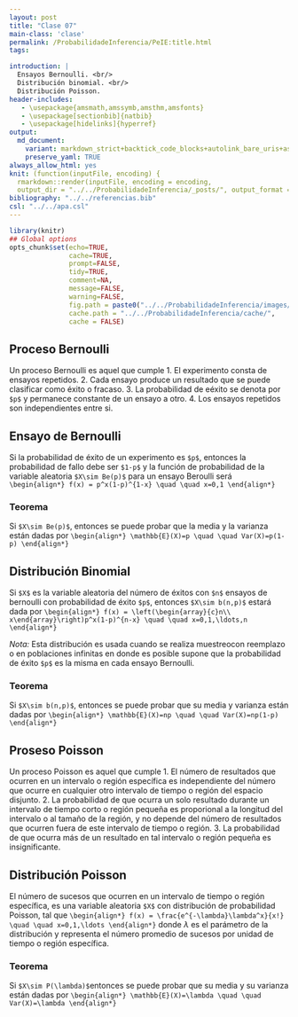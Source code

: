 ```yaml
---
layout: post
title: "Clase 07"
main-class: 'clase'
permalink: /ProbabilidadeInferencia/PeIE:title.html
tags:

introduction: |
  Ensayos Bernoulli. <br/>
  Distribución binomial. <br/>
  Distribución Poisson.
header-includes:
   - \usepackage{amsmath,amssymb,amsthm,amsfonts}
   - \usepackage[sectionbib]{natbib}
   - \usepackage[hidelinks]{hyperref}
output:
  md_document:
    variant: markdown_strict+backtick_code_blocks+autolink_bare_uris+ascii_identifiers+tex_math_single_backslash
    preserve_yaml: TRUE
always_allow_html: yes   
knit: (function(inputFile, encoding) {
  rmarkdown::render(inputFile, encoding = encoding,
  output_dir = "../../ProbabilidadeInferencia/_posts/", output_format = "all")})
bibliography: "../../referencias.bib"
csl: "../../apa.csl"
---
```


```r
library(knitr)
## Global options
opts_chunk$set(echo=TRUE,
               cache=TRUE,
               prompt=FALSE,
               tidy=TRUE,
               comment=NA,
               message=FALSE,
               warning=FALSE,
               fig.path = paste0("../../ProbabilidadeInferencia/images/", "Clase07"),
               cache.path = "../../ProbabilidadeInferencia/cache/",
               cache = FALSE)

```


## Proceso Bernoulli
Un proceso Bernoulli es aquel que cumple
1. El experimento consta de ensayos repetidos.
2. Cada ensayo produce un resultado que se puede clasificar como éxito o fracaso.
3. La probabilidad de eéxito se denota por `$p$` y permanece constante de un ensayo a otro.
4. Los ensayos repetidos son independientes entre si.

## Ensayo de Bernoulli
Si la probabilidad de éxito de un experimento es `$p$`, entonces la probabilidad de fallo debe ser `$1-p$` y la función de probabilidad de la variable aleatoria `$X\sim Be(p)$` para un ensayo Beroulli será
`\begin{align*}
f(x) = p^x(1-p)^{1-x} \quad \quad x=0,1
\end{align*}`

### Teorema
Si `$X\sim Be(p)$`, entonces se puede probar que la media y la varianza están dadas por 
`\begin{align*}
\mathbb{E}(X)=p \quad \quad Var(X)=p(1-p)
\end{align*}`

## Distribución Binomial
Si `$X$` es la variable aleatoria del número de éxitos con `$n$` ensayos de bernoulli con probabilidad de éxito `$p$`, entonces `$X\sim b(n,p)$` estará dada por
`\begin{align*}
f(x) = \left(\begin{array}{c}n\\ x\end{array}\right)p^x(1-p)^{n-x} \quad \quad x=0,1,\ldots,n
\end{align*}`

*Nota:* Esta distribución es usada cuando se realiza muestreocon reemplazo o en poblaciones infinitas en donde es posible supone que la probabilidad de éxito `$p$` es la misma en cada ensayo Bernoulli.

### Teorema
Si `$X\sim b(n,p)$`, entonces se puede probar que su media y varianza están dadas por
`\begin{align*}
\mathbb{E}(X)=np \quad \quad Var(X)=np(1-p)
\end{align*}`

## Proseso Poisson
Un proceso Poisson es aquel que cumple
1. El número de resultados que ocurren en un intervalo o región específica es independiente del número que ocurre en cualquier otro intervalo de tiempo o región del espacio disjunto.
2. La probabilidad de que ocurra un solo resultado durante un intervalo de tiempo corto o región pequeña es proporional a la longitud del intervalo o al tamaño de la región, y no depende del número de resultados que ocurren fuera de este intervalo de tiempo o región.
3. La probabilidad de que ocurra más de un resultado en tal intervalo o región pequeña es insignificante.

## Distribución Poisson
El número de sucesos que ocurren en un intervalo de tiempo o región específica, es una variable aleatoria `$X$` con distribución de probabilidad Poisson, tal que
`\begin{align*}
f(x) = \frac{e^{-\lambda}\lambda^x}{x!} \quad \quad x=0,1,\ldots
\end{align*}`
donde $\lambda$ es el parámetro de la distribución y representa el número promedio de sucesos por unidad de tiempo o región específica.

### Teorema
Si `$X\sim P(\lambda)$`entonces se puede probar que su media y su varianza están dadas por
`\begin{align*}
\mathbb{E}(X)=\lambda \quad \quad Var(X)=\lambda
\end{align*}`